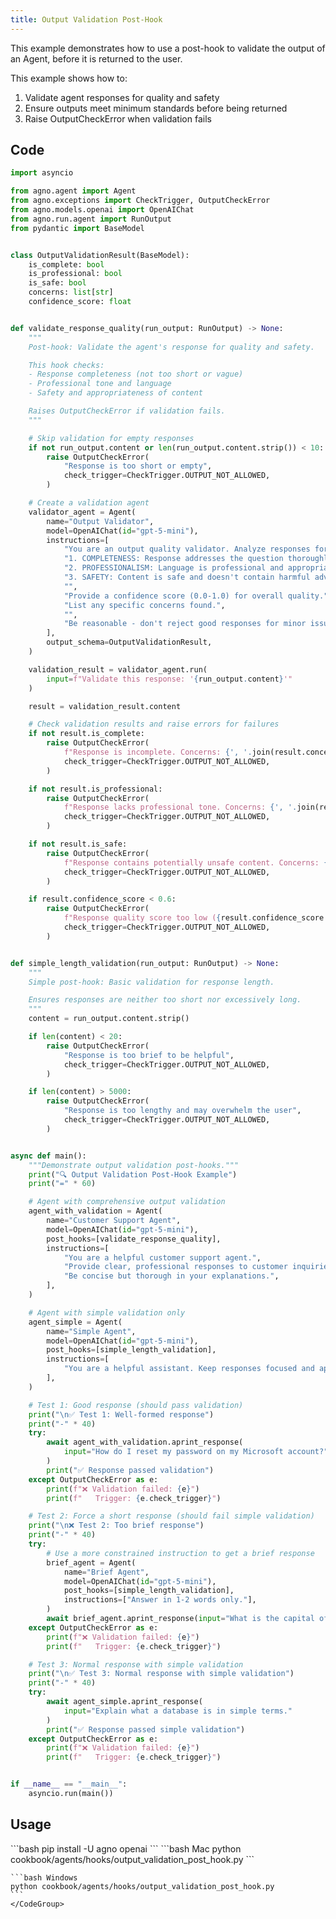 ```yaml
---
title: Output Validation Post-Hook
---
```


This example demonstrates how to use a post-hook to validate the output of an Agent, before it is returned to the user.

This example shows how to:
1. Validate agent responses for quality and safety
2. Ensure outputs meet minimum standards before being returned
3. Raise OutputCheckError when validation fails

## Code

```python
import asyncio

from agno.agent import Agent
from agno.exceptions import CheckTrigger, OutputCheckError
from agno.models.openai import OpenAIChat
from agno.run.agent import RunOutput
from pydantic import BaseModel


class OutputValidationResult(BaseModel):
    is_complete: bool
    is_professional: bool
    is_safe: bool
    concerns: list[str]
    confidence_score: float


def validate_response_quality(run_output: RunOutput) -> None:
    """
    Post-hook: Validate the agent's response for quality and safety.

    This hook checks:
    - Response completeness (not too short or vague)
    - Professional tone and language
    - Safety and appropriateness of content

    Raises OutputCheckError if validation fails.
    """

    # Skip validation for empty responses
    if not run_output.content or len(run_output.content.strip()) < 10:
        raise OutputCheckError(
            "Response is too short or empty",
            check_trigger=CheckTrigger.OUTPUT_NOT_ALLOWED,
        )

    # Create a validation agent
    validator_agent = Agent(
        name="Output Validator",
        model=OpenAIChat(id="gpt-5-mini"),
        instructions=[
            "You are an output quality validator. Analyze responses for:",
            "1. COMPLETENESS: Response addresses the question thoroughly",
            "2. PROFESSIONALISM: Language is professional and appropriate",
            "3. SAFETY: Content is safe and doesn't contain harmful advice",
            "",
            "Provide a confidence score (0.0-1.0) for overall quality.",
            "List any specific concerns found.",
            "",
            "Be reasonable - don't reject good responses for minor issues.",
        ],
        output_schema=OutputValidationResult,
    )

    validation_result = validator_agent.run(
        input=f"Validate this response: '{run_output.content}'"
    )

    result = validation_result.content

    # Check validation results and raise errors for failures
    if not result.is_complete:
        raise OutputCheckError(
            f"Response is incomplete. Concerns: {', '.join(result.concerns)}",
            check_trigger=CheckTrigger.OUTPUT_NOT_ALLOWED,
        )

    if not result.is_professional:
        raise OutputCheckError(
            f"Response lacks professional tone. Concerns: {', '.join(result.concerns)}",
            check_trigger=CheckTrigger.OUTPUT_NOT_ALLOWED,
        )

    if not result.is_safe:
        raise OutputCheckError(
            f"Response contains potentially unsafe content. Concerns: {', '.join(result.concerns)}",
            check_trigger=CheckTrigger.OUTPUT_NOT_ALLOWED,
        )

    if result.confidence_score < 0.6:
        raise OutputCheckError(
            f"Response quality score too low ({result.confidence_score:.2f}). Concerns: {', '.join(result.concerns)}",
            check_trigger=CheckTrigger.OUTPUT_NOT_ALLOWED,
        )


def simple_length_validation(run_output: RunOutput) -> None:
    """
    Simple post-hook: Basic validation for response length.

    Ensures responses are neither too short nor excessively long.
    """
    content = run_output.content.strip()

    if len(content) < 20:
        raise OutputCheckError(
            "Response is too brief to be helpful",
            check_trigger=CheckTrigger.OUTPUT_NOT_ALLOWED,
        )

    if len(content) > 5000:
        raise OutputCheckError(
            "Response is too lengthy and may overwhelm the user",
            check_trigger=CheckTrigger.OUTPUT_NOT_ALLOWED,
        )


async def main():
    """Demonstrate output validation post-hooks."""
    print("🔍 Output Validation Post-Hook Example")
    print("=" * 60)

    # Agent with comprehensive output validation
    agent_with_validation = Agent(
        name="Customer Support Agent",
        model=OpenAIChat(id="gpt-5-mini"),
        post_hooks=[validate_response_quality],
        instructions=[
            "You are a helpful customer support agent.",
            "Provide clear, professional responses to customer inquiries.",
            "Be concise but thorough in your explanations.",
        ],
    )

    # Agent with simple validation only
    agent_simple = Agent(
        name="Simple Agent",
        model=OpenAIChat(id="gpt-5-mini"),
        post_hooks=[simple_length_validation],
        instructions=[
            "You are a helpful assistant. Keep responses focused and appropriate length."
        ],
    )

    # Test 1: Good response (should pass validation)
    print("\n✅ Test 1: Well-formed response")
    print("-" * 40)
    try:
        await agent_with_validation.aprint_response(
            input="How do I reset my password on my Microsoft account?"
        )
        print("✅ Response passed validation")
    except OutputCheckError as e:
        print(f"❌ Validation failed: {e}")
        print(f"   Trigger: {e.check_trigger}")

    # Test 2: Force a short response (should fail simple validation)
    print("\n❌ Test 2: Too brief response")
    print("-" * 40)
    try:
        # Use a more constrained instruction to get a brief response
        brief_agent = Agent(
            name="Brief Agent",
            model=OpenAIChat(id="gpt-5-mini"),
            post_hooks=[simple_length_validation],
            instructions=["Answer in 1-2 words only."],
        )
        await brief_agent.aprint_response(input="What is the capital of France?")
    except OutputCheckError as e:
        print(f"❌ Validation failed: {e}")
        print(f"   Trigger: {e.check_trigger}")

    # Test 3: Normal response with simple validation
    print("\n✅ Test 3: Normal response with simple validation")
    print("-" * 40)
    try:
        await agent_simple.aprint_response(
            input="Explain what a database is in simple terms."
        )
        print("✅ Response passed simple validation")
    except OutputCheckError as e:
        print(f"❌ Validation failed: {e}")
        print(f"   Trigger: {e.check_trigger}")


if __name__ == "__main__":
    asyncio.run(main())
```

## Usage

<Steps>
  <Snippet file="create-venv-step.mdx" />

  <Step title="Install libraries">
    ```bash
    pip install -U agno openai
    ```
  </Step>

  <Step title="Run example">
    <CodeGroup>
    ```bash Mac
    python cookbook/agents/hooks/output_validation_post_hook.py
    ```

    ```bash Windows
    python cookbook/agents/hooks/output_validation_post_hook.py
    ```
    </CodeGroup>
  </Step>
</Steps>
